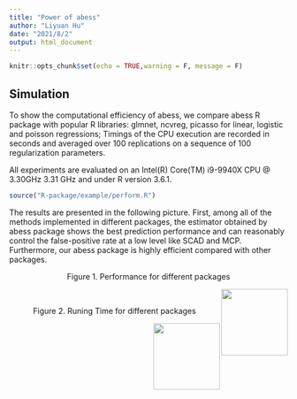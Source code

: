 ```yaml
---
title: "Power of abess"
author: "Liyuan Hu"
date: "2021/8/2"
output: html_document
---
```


```r
knitr::opts_chunk$set(echo = TRUE,warning = F, message = F)
```

## Simulation

To show the computational efficiency of abess, 
we compare abess R package with popular R libraries: glmnet, ncvreg, picasso for linear, logistic and poisson regressions; 
Timings of the CPU execution are recorded in seconds and averaged over 100 replications on a sequence
of 100 regularization parameters.


All experiments are
evaluated on an  Intel(R) Core(TM) i9-9940X CPU @ 3.30GHz 3.31 GHz and under R version 3.6.1. 

```r
source("R-package/example/perform.R")
```

The results are presented in the following picture. First, among all of the methods implemented in different packages,
the estimator obtained by abess package shows the best prediction performance and can reasonably control the false-positive rate 
at a low level like SCAD and MCP. Furthermore, our abess package is highly efficient compared with 
other packages.


<center> Figure 1. Performance for different packages </center>
<img src='https://raw.githubusercontent.com/abess-team/abess/master/docs/perform/performance.png' align="right" height="120"  align=center/>
<br/>

<center> Figure 2. Runing Time for different packages </center>
<img src='https://raw.githubusercontent.com/abess-team/abess/master/docs/perform/time_perform.png' align="right" height="120"  align=center/>
